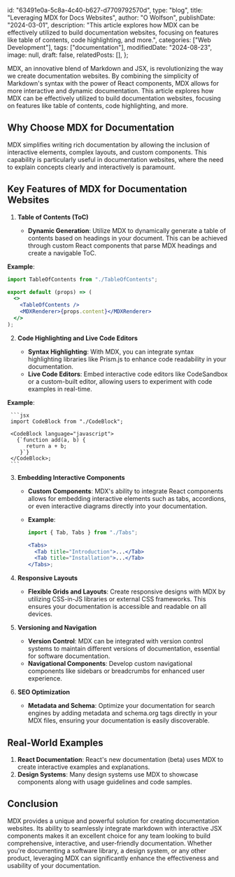   id: "63491e0a-5c8a-4c40-b627-d7709792570d",
  type: "blog",
  title: "Leveraging MDX for Docs Websites",
  author: "O Wolfson",
  publishDate: "2024-03-01",
  description:
    "This article explores how MDX can be effectively utilized to build documentation websites, focusing on features like table of contents, code highlighting, and more.",
  categories: ["Web Development"],
  tags: ["documentation"],
  modifiedDate: "2024-08-23",
  image: null,
  draft: false,
  relatedPosts: [],
};

MDX, an innovative blend of Markdown and JSX, is revolutionizing the way we create documentation websites. By combining the simplicity of Markdown's syntax with the power of React components, MDX allows for more interactive and dynamic documentation. This article explores how MDX can be effectively utilized to build documentation websites, focusing on features like table of contents, code highlighting, and more.

## Why Choose MDX for Documentation

MDX simplifies writing rich documentation by allowing the inclusion of interactive elements, complex layouts, and custom components. This capability is particularly useful in documentation websites, where the need to explain concepts clearly and interactively is paramount.

## Key Features of MDX for Documentation Websites

1. **Table of Contents (ToC)**

   - **Dynamic Generation**: Utilize MDX to dynamically generate a table of contents based on headings in your document. This can be achieved through custom React components that parse MDX headings and create a navigable ToC.

**Example**:

```jsx
import TableOfContents from "./TableOfContents";

export default (props) => (
  <>
    <TableOfContents />
    <MDXRenderer>{props.content}</MDXRenderer>
  </>
);
```

2. **Code Highlighting and Live Code Editors**

   - **Syntax Highlighting**: With MDX, you can integrate syntax highlighting libraries like Prism.js to enhance code readability in your documentation.
   - **Live Code Editors**: Embed interactive code editors like CodeSandbox or a custom-built editor, allowing users to experiment with code examples in real-time.

**Example**:

     ```jsx
     import CodeBlock from "./CodeBlock";

     <CodeBlock language="javascript">
       {`function add(a, b) {
          return a + b;
        }`}
     </CodeBlock>;
     ```

3. **Embedding Interactive Components**

   - **Custom Components**: MDX's ability to integrate React components allows for embedding interactive elements such as tabs, accordions, or even interactive diagrams directly into your documentation.
   - **Example**:

     ```jsx
     import { Tab, Tabs } from "./Tabs";

     <Tabs>
       <Tab title="Introduction">...</Tab>
       <Tab title="Installation">...</Tab>
     </Tabs>;
     ```

4. **Responsive Layouts**

   - **Flexible Grids and Layouts**: Create responsive designs with MDX by utilizing CSS-in-JS libraries or external CSS frameworks. This ensures your documentation is accessible and readable on all devices.

5. **Versioning and Navigation**

   - **Version Control**: MDX can be integrated with version control systems to maintain different versions of documentation, essential for software documentation.
   - **Navigational Components**: Develop custom navigational components like sidebars or breadcrumbs for enhanced user experience.

6. **SEO Optimization**

   - **Metadata and Schema**: Optimize your documentation for search engines by adding metadata and schema.org tags directly in your MDX files, ensuring your documentation is easily discoverable.

## Real-World Examples

1. **React Documentation**: React's new documentation (beta) uses MDX to create interactive examples and explanations.
2. **Design Systems**: Many design systems use MDX to showcase components along with usage guidelines and code samples.

## Conclusion

MDX provides a unique and powerful solution for creating documentation websites. Its ability to seamlessly integrate markdown with interactive JSX components makes it an excellent choice for any team looking to build comprehensive, interactive, and user-friendly documentation. Whether you're documenting a software library, a design system, or any other product, leveraging MDX can significantly enhance the effectiveness and usability of your documentation.

